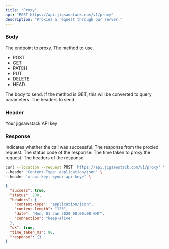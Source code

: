 ```yaml
---
title: "Proxy"
api: "POST https://api.jigsawstack.com/v1/proxy"
description: "Proxies a request through our server."
---
```


### Body

<ParamField body="url" type="string" required>
  The endpoint to proxy.
</ParamField>

<ParamField body="method" type="string" required>
  The method to use.
  <ul>
    <li>POST</li>
    <li>GET</li>
    <li>PATCH</li>
    <li>PUT</li>
    <li>DELETE</li>
    <li>HEAD</li>
  </ul>
</ParamField>

<ParamField body="body" type="JSON">
  The body to send. If the method is GET, this will be converted to query
  parameters.
</ParamField>

<ParamField body="headers" type="JSON">
  The headers to send.
</ParamField>

### Header

<ParamField header="x-api-key" type="string" required>
  Your jigsawstack API key
</ParamField>

### Response

<ResponseField name="success" type="boolean">
  Indicates whether the call was successful.
</ResponseField>

<ResponseField name="response" type="any">
  The response from the proxied request.
</ResponseField>

<ResponseField name="status" type="number">
  The status code of the response.
</ResponseField>

<ResponseField name="time_taken_ms" type="number">
  The time taken to proxy the request.
</ResponseField>

<ResponseField name="headers" type="object">
  The headers of the response.
</ResponseField>

<RequestExample>

```bash Example Request
curl --location --request POST 'https://api.jigsawstack.com/v1/proxy' \
--header 'Content-Type: application/json' \
--header 'x-api-key: <your-api-key>' \

```

</RequestExample>

<ResponseExample>

```json Response
{
  "success": true,
  "status": 200,
  "headers": {
    "content-type": "application/json",
    "content-length": "123",
    "date": "Mon, 01 Jan 2020 00:00:00 GMT",
    "connection": "keep-alive"
  },
  "ok": true,
  "time_taken_ms": 98,
  "response": {}
}
```

</ResponseExample>

